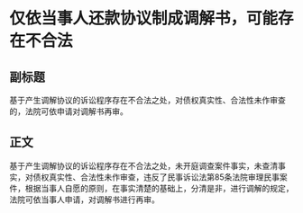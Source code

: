 # 仅依当事人还款协议制成调解书，可能存在不合法
## 副标题
基于产生调解协议的诉讼程序存在不合法之处，对债权真实性、合法性未作审查的，法院可依申请对调解书再审。
## 正文
基于产生调解协议的诉讼程序存在不合法之处，未开庭调查案件事实，未查清事实，对债权真实性、合法性未作审查，违反了民事诉讼法第85条法院审理民事案件，根据当事人自愿的原则，在事实清楚的基础上，分清是非，进行调解的规定，法院可依当事人申请，对调解书进行再审。